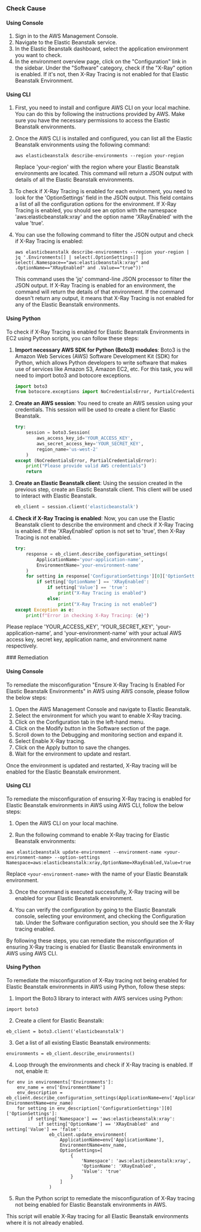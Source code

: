 

<Tabs><Tab title='Cause'>
### Check Cause

#### Using Console

1. Sign in to the AWS Management Console.
2. Navigate to the Elastic Beanstalk service.
3. In the Elastic Beanstalk dashboard, select the application environment you want to check.
4. In the environment overview page, click on the "Configuration" link in the sidebar. Under the "Software" category, check if the "X-Ray" option is enabled. If it's not, then X-Ray Tracing is not enabled for that Elastic Beanstalk Environment.

#### Using CLI

1. First, you need to install and configure AWS CLI on your local machine. You can do this by following the instructions provided by AWS. Make sure you have the necessary permissions to access the Elastic Beanstalk environments.

2. Once the AWS CLI is installed and configured, you can list all the Elastic Beanstalk environments using the following command:

   ```
   aws elasticbeanstalk describe-environments --region your-region
   ```
   Replace 'your-region' with the region where your Elastic Beanstalk environments are located. This command will return a JSON output with details of all the Elastic Beanstalk environments.

3. To check if X-Ray Tracing is enabled for each environment, you need to look for the 'OptionSettings' field in the JSON output. This field contains a list of all the configuration options for the environment. If X-Ray Tracing is enabled, you should see an option with the namespace 'aws:elasticbeanstalk:xray' and the option name 'XRayEnabled' with the value 'true'.

4. You can use the following command to filter the JSON output and check if X-Ray Tracing is enabled:

   ```
   aws elasticbeanstalk describe-environments --region your-region | jq '.Environments[] | select(.OptionSettings[] | select(.Namespace=="aws:elasticbeanstalk:xray" and .OptionName=="XRayEnabled" and .Value=="true"))'
   ```
   This command uses the 'jq' command-line JSON processor to filter the JSON output. If X-Ray Tracing is enabled for an environment, the command will return the details of that environment. If the command doesn't return any output, it means that X-Ray Tracing is not enabled for any of the Elastic Beanstalk environments.

#### Using Python

To check if X-Ray Tracing is enabled for Elastic Beanstalk Environments in EC2 using Python scripts, you can follow these steps:

1. **Import necessary AWS SDK for Python (Boto3) modules**: Boto3 is the Amazon Web Services (AWS) Software Development Kit (SDK) for Python, which allows Python developers to write software that makes use of services like Amazon S3, Amazon EC2, etc. For this task, you will need to import boto3 and botocore exceptions.

    ```python
    import boto3
    from botocore.exceptions import NoCredentialsError, PartialCredentialsError
    ```

2. **Create an AWS session**: You need to create an AWS session using your credentials. This session will be used to create a client for Elastic Beanstalk.

    ```python
    try:
        session = boto3.Session(
            aws_access_key_id='YOUR_ACCESS_KEY',
            aws_secret_access_key='YOUR_SECRET_KEY',
            region_name='us-west-2'
        )
    except (NoCredentialsError, PartialCredentialsError):
        print("Please provide valid AWS credentials")
        return
    ```

3. **Create an Elastic Beanstalk client**: Using the session created in the previous step, create an Elastic Beanstalk client. This client will be used to interact with Elastic Beanstalk.

    ```python
    eb_client = session.client('elasticbeanstalk')
    ```

4. **Check if X-Ray Tracing is enabled**: Now, you can use the Elastic Beanstalk client to describe the environment and check if X-Ray Tracing is enabled. If the 'XRayEnabled' option is not set to 'true', then X-Ray Tracing is not enabled.

    ```python
    try:
        response = eb_client.describe_configuration_settings(
            ApplicationName='your-application-name',
            EnvironmentName='your-environment-name'
        )
        for setting in response['ConfigurationSettings'][0]['OptionSettings']:
            if setting['OptionName'] == 'XRayEnabled':
                if setting['Value'] == 'true':
                    print("X-Ray Tracing is enabled")
                else:
                    print("X-Ray Tracing is not enabled")
    except Exception as e:
        print(f"Error in checking X-Ray Tracing: {e}")
    ```

Please replace 'YOUR_ACCESS_KEY', 'YOUR_SECRET_KEY', 'your-application-name', and 'your-environment-name' with your actual AWS access key, secret key, application name, and environment name respectively.

</Tab>

<Tab title='Remediation'>
### Remediation

#### Using Console

To remediate the misconfiguration "Ensure X-Ray Tracing Is Enabled For Elastic Beanstalk Environments" in AWS using AWS console, please follow the below steps:

1. Open the AWS Management Console and navigate to Elastic Beanstalk.
2. Select the environment for which you want to enable X-Ray tracing.
3. Click on the Configuration tab in the left-hand menu.
4. Click on the Modify button in the Software section of the page.
5. Scroll down to the Debugging and monitoring section and expand it.
6. Select Enable X-Ray tracing.
7. Click on the Apply button to save the changes.
8. Wait for the environment to update and restart.

Once the environment is updated and restarted, X-Ray tracing will be enabled for the Elastic Beanstalk environment.

#### Using CLI

To remediate the misconfiguration of ensuring X-Ray tracing is enabled for Elastic Beanstalk environments in AWS using AWS CLI, follow the below steps:

1. Open the AWS CLI on your local machine.

2. Run the following command to enable X-Ray tracing for Elastic Beanstalk environments:

```
aws elasticbeanstalk update-environment --environment-name <your-environment-name> --option-settings Namespace=aws:elasticbeanstalk:xray,OptionName=XRayEnabled,Value=true
```

Replace `<your-environment-name>` with the name of your Elastic Beanstalk environment.

3. Once the command is executed successfully, X-Ray tracing will be enabled for your Elastic Beanstalk environment.

4. You can verify the configuration by going to the Elastic Beanstalk console, selecting your environment, and checking the Configuration tab. Under the Software configuration section, you should see the X-Ray tracing enabled.

By following these steps, you can remediate the misconfiguration of ensuring X-Ray tracing is enabled for Elastic Beanstalk environments in AWS using AWS CLI.

#### Using Python

To remediate the misconfiguration of X-Ray tracing not being enabled for Elastic Beanstalk environments in AWS using Python, follow these steps:

1. Import the Boto3 library to interact with AWS services using Python:

```
import boto3
```

2. Create a client for Elastic Beanstalk:

```
eb_client = boto3.client('elasticbeanstalk')
```

3. Get a list of all existing Elastic Beanstalk environments:

```
environments = eb_client.describe_environments()
```

4. Loop through the environments and check if X-Ray tracing is enabled. If not, enable it:

```
for env in environments['Environments']:
    env_name = env['EnvironmentName']
    env_description = eb_client.describe_configuration_settings(ApplicationName=env['ApplicationName'], EnvironmentName=env_name)
    for setting in env_description['ConfigurationSettings'][0]['OptionSettings']:
        if setting['Namespace'] == 'aws:elasticbeanstalk:xray':
            if setting['OptionName'] == 'XRayEnabled' and setting['Value'] == 'false':
                eb_client.update_environment(
                    ApplicationName=env['ApplicationName'],
                    EnvironmentName=env_name,
                    OptionSettings=[
                        {
                            'Namespace': 'aws:elasticbeanstalk:xray',
                            'OptionName': 'XRayEnabled',
                            'Value': 'true'
                        }
                    ]
                )
```

5. Run the Python script to remediate the misconfiguration of X-Ray tracing not being enabled for Elastic Beanstalk environments in AWS.

This script will enable X-Ray tracing for all Elastic Beanstalk environments where it is not already enabled.


</Tab>
</Tabs>